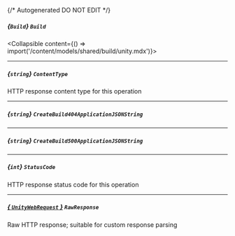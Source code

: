 {/* Autogenerated DO NOT EDIT  */}

##### *{`Build`}* `Build`
<Collapsible content={() => import('/content/models/shared/build/unity.mdx')}>
</Collapsible>

---
##### *{`string`}* `ContentType`
HTTP response content type for this operation

---
##### *{`string`}* `CreateBuild404ApplicationJSONString`

---
##### *{`string`}* `CreateBuild500ApplicationJSONString`

---
##### *{`int`}* `StatusCode`
HTTP response status code for this operation

---
##### [*{ `UnityWebRequest` }*](https://docs.unity3d.com/2021.3/Documentation/ScriptReference/Networking.UnityWebRequest.html) `RawResponse`
Raw HTTP response; suitable for custom response parsing

